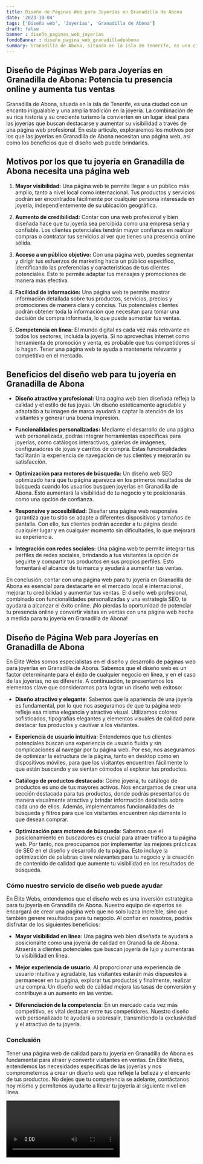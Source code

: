 ```yaml
---
title: Diseño de Páginas Web para Joyerías en Granadilla de Abona
date: '2023-10-04'
tags: ['Diseño web', 'Joyerías', 'Granadilla de Abona']
draft: false
banner : diseño_paginas_web_joyerías
fondoBanner : diseño_pagina_web_granadilladeabona
summary: Granadilla de Abona, situada en la isla de Tenerife, es una ciudad con un encanto inigualable y una amplia tradición en la joyería. La combinación de su rica historia y su creciente turismo la convierten en un lugar ideal para las joyerías que buscan destacarse y aumentar su visibilidad a través de una página web profesional. En este artículo, exploraremos los motivos por los que las joyerías en Granadilla de Abona necesitan una página web, así como los beneficios que el diseño web puede brindarles.
---
```


## **Diseño de Páginas Web para Joyerías en Granadilla de Abona: Potencia tu presencia online y aumenta tus ventas**

Granadilla de Abona, situada en la isla de Tenerife, es una ciudad con un encanto inigualable y una amplia tradición en la joyería. La combinación de su rica historia y su creciente turismo la convierten en un lugar ideal para las joyerías que buscan destacarse y aumentar su visibilidad a través de una página web profesional. En este artículo, exploraremos los motivos por los que las joyerías en Granadilla de Abona necesitan una página web, así como los beneficios que el diseño web puede brindarles.

## **Motivos por los que tu joyería en Granadilla de Abona necesita una página web**

1. **Mayor visibilidad:** Una página web te permite llegar a un público más amplio, tanto a nivel local como internacional. Tus productos y servicios podrán ser encontrados fácilmente por cualquier persona interesada en joyería, independientemente de su ubicación geográfica.

2. **Aumento de credibilidad:** Contar con una web profesional y bien diseñada hace que tu joyería sea percibida como una empresa seria y confiable. Los clientes potenciales tendrán mayor confianza en realizar compras o contratar tus servicios al ver que tienes una presencia online sólida.

3. **Acceso a un público objetivo:** Con una página web, puedes segmentar y dirigir tus esfuerzos de marketing hacia un público específico, identificando las preferencias y características de tus clientes potenciales. Esto te permite adaptar tus mensajes y promociones de manera más efectiva.

4. **Facilidad de información:** Una página web te permite mostrar información detallada sobre tus productos, servicios, precios y promociones de manera clara y concisa. Tus potenciales clientes podrán obtener toda la información que necesitan para tomar una decisión de compra informada, lo que puede aumentar tus ventas.

5. **Competencia en línea:** El mundo digital es cada vez más relevante en todos los sectores, incluida la joyería. Si no aprovechas internet como herramienta de promoción y venta, es probable que tus competidores sí lo hagan. Tener una página web te ayuda a mantenerte relevante y competitivo en el mercado.

## **Beneficios del diseño web para tu joyería en Granadilla de Abona**

- **Diseño atractivo y profesional:** Una página web bien diseñada refleja la calidad y el estilo de tus joyas. Un diseño estéticamente agradable y adaptado a tu imagen de marca ayudará a captar la atención de los visitantes y generar una buena impresión.

- **Funcionalidades personalizadas:** Mediante el desarrollo de una página web personalizada, podrás integrar herramientas específicas para joyerías, como catálogos interactivos, galerías de imágenes, configuradores de joyas y carritos de compra. Estas funcionalidades facilitarán la experiencia de navegación de tus clientes y mejorarán su satisfacción.

- **Optimización para motores de búsqueda:** Un diseño web SEO optimizado hará que tu página aparezca en los primeros resultados de búsqueda cuando los usuarios busquen joyerías en Granadilla de Abona. Esto aumentará la visibilidad de tu negocio y te posicionarás como una opción de confianza.

- **Responsive y accesibilidad:** Diseñar una página web responsive garantiza que tu sitio se adapte a diferentes dispositivos y tamaños de pantalla. Con ello, tus clientes podrán acceder a tu página desde cualquier lugar y en cualquier momento sin dificultades, lo que mejorará su experiencia.

- **Integración con redes sociales:** Una página web te permite integrar tus perfiles de redes sociales, brindando a tus visitantes la opción de seguirte y compartir tus productos en sus propios perfiles. Esto fomentará el alcance de tu marca y ayudará a aumentar tus ventas.

En conclusión, contar con una página web para tu joyería en Granadilla de Abona es esencial para destacarte en el mercado local e internacional, mejorar tu credibilidad y aumentar tus ventas. El diseño web profesional, combinado con funcionalidades personalizadas y una estrategia SEO, te ayudará a alcanzar el éxito online. ¡No pierdas la oportunidad de potenciar tu presencia online y convertir visitas en ventas con una página web hecha a medida para tu joyería en Granadilla de Abona!

<GifSeo />

<Cta />

## Diseño de Página Web para Joyerías en Granadilla de Abona

En Élite Webs somos especialistas en el diseño y desarrollo de páginas web para joyerías en Granadilla de Abona. Sabemos que el diseño web es un factor determinante para el éxito de cualquier negocio en línea, y en el caso de las joyerías, no es diferente. A continuación, te presentamos los elementos clave que consideramos para lograr un diseño web exitoso:

- **Diseño atractivo y elegante**: Sabemos que la apariencia de una joyería es fundamental, por lo que nos aseguramos de que tu página web refleje esa misma elegancia y atractivo visual. Utilizamos colores sofisticados, tipografías elegantes y elementos visuales de calidad para destacar tus productos y cautivar a los visitantes.

- **Experiencia de usuario intuitiva**: Entendemos que tus clientes potenciales buscan una experiencia de usuario fluida y sin complicaciones al navegar por tu página web. Por eso, nos aseguramos de optimizar la estructura de la página, tanto en desktop como en dispositivos móviles, para que los visitantes encuentren fácilmente lo que están buscando y se sientan cómodos al explorar tus productos.

- **Catálogo de productos destacado**: Como joyería, tu catálogo de productos es uno de tus mayores activos. Nos encargamos de crear una sección destacada para tus productos, donde podrás presentarlos de manera visualmente atractiva y brindar información detallada sobre cada uno de ellos. Además, implementamos funcionalidades de búsqueda y filtros para que los visitantes encuentren rápidamente lo que desean comprar.

- **Optimización para motores de búsqueda**: Sabemos que el posicionamiento en buscadores es crucial para atraer tráfico a tu página web. Por tanto, nos preocupamos por implementar las mejores prácticas de SEO en el diseño y desarrollo de tu página. Esto incluye la optimización de palabras clave relevantes para tu negocio y la creación de contenido de calidad que aumente tu visibilidad en los resultados de búsqueda.

### Cómo nuestro servicio de diseño web puede ayudar

En Élite Webs, entendemos que el diseño web es una inversión estratégica para tu joyería en Granadilla de Abona. Nuestro equipo de expertos se encargará de crear una página web que no solo luzca increíble, sino que también genere resultados para tu negocio. Al confiar en nosotros, podrás disfrutar de los siguientes beneficios:

- **Mayor visibilidad en línea**: Una página web bien diseñada te ayudará a posicionarte como una joyería de calidad en Granadilla de Abona. Atraerás a clientes potenciales que buscan joyería de lujo y aumentarás tu visibilidad en línea.

- **Mejor experiencia de usuario**: Al proporcionar una experiencia de usuario intuitiva y agradable, tus visitantes estarán más dispuestos a permanecer en tu página, explorar tus productos y finalmente, realizar una compra. Un diseño web de calidad mejora las tasas de conversión y contribuye a un aumento en las ventas.

- **Diferenciación de la competencia**: En un mercado cada vez más competitivo, es vital destacar entre tus competidores. Nuestro diseño web personalizado te ayudará a sobresalir, transmitiendo la exclusividad y el atractivo de tu joyería.

### Conclusión

Tener una página web de calidad para tu joyería en Granadilla de Abona es fundamental para atraer y convertir visitantes en ventas. En Élite Webs, entendemos las necesidades específicas de las joyerías y nos comprometemos a crear un diseño web que refleje la belleza y el encanto de tus productos. No dejes que tu competencia se adelante, contáctanos hoy mismo y permítenos ayudarte a llevar tu joyería al siguiente nivel en línea.

<Video />

<CtaBot job='Joyerías' city='Granadilla de Abona'/>

<Gmaps query='Granadilla de Abona+españa+maps' />